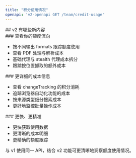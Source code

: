 ```yaml
---
title: "积分使用情况"
openapi: 'v2-openapi GET /team/credit-usage'
---
```


<div id="whats-new-in-v2">
  ## v2 有哪些新内容
</div>

<div id="see-where-your-credits-go">
  ### 查看你的额度流向
</div>

- 按不同输出 formats 跟踪额度使用
- 查看 PDF 处理与解析成本
- 基础代理与 stealth 代理成本拆分
- 跟踪按位置抓取的额外成本

<div id="more-cost-details">
  ### 更详细的成本信息
</div>

- 查看 changeTracking 的积分消耗
- 追踪浏览器自动化功能的成本
- 按来源类型细分搜索成本
- 更好地监控批量操作成本

<div id="faster-and-more-accurate">
  ### 更快、更精准
</div>

- 更快获取使用数据
- 更清晰的成本明细
- 更精确的额度跟踪

与 v1 使用同一 API，结合 v2 功能可更清晰地洞察额度使用情况。